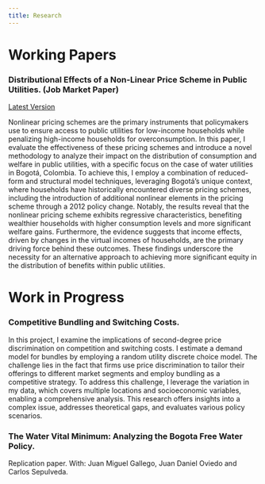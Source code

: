 ```yaml
---
title: Research
---
```


# Working Papers

### Distributional Effects of a Non-Linear Price Scheme in Public Utilities. (Job Market Paper)

[Latest Version](https://github.com/Mazathoth1/manuelrojas.github.io/raw/4ea0bf23a1804e0a51acada821cb2226f148854e/Research/JMP_Rojas_Manuel.pdf)

Nonlinear pricing schemes are the primary instruments that policymakers use to ensure access to public utilities for low-income households while penalizing high-income households for overconsumption. In this paper, I evaluate the effectiveness of these pricing schemes and introduce a novel methodology to analyze their impact on the distribution of consumption and welfare in public utilities, with a specific focus on the case of water utilities in Bogotá, Colombia. To achieve this, I employ a combination of reduced-form and structural model techniques, leveraging Bogotá's unique context, where households have historically encountered diverse pricing schemes, including the introduction of additional nonlinear elements in the pricing scheme through a 2012 policy change. Notably, the results reveal that the nonlinear pricing scheme exhibits regressive characteristics, benefiting wealthier households with higher consumption levels and more significant welfare gains. Furthermore, the evidence suggests that income effects, driven by changes in the virtual incomes of households, are the primary driving force behind these outcomes. These findings underscore the necessity for an alternative approach to achieving more significant equity in the distribution of benefits within public utilities.

# Work in Progress

### Competitive Bundling and Switching Costs.

In this project, I examine the implications of second-degree price discrimination on competition and switching costs. I estimate a demand model for bundles by employing a random utility discrete choice model. The challenge lies in the fact that firms use price discrimination to tailor their offerings to different market segments and employ bundling
as a competitive strategy. To address this challenge, I leverage the variation in my data, which covers multiple locations and socioeconomic variables, enabling a comprehensive analysis. This research offers insights into a complex issue, addresses theoretical gaps, and evaluates various policy scenarios.

### The Water Vital Minimum: Analyzing the Bogota Free Water Policy.

Replication paper. With: Juan Miguel Gallego, Juan Daniel Oviedo and Carlos Sepulveda.
